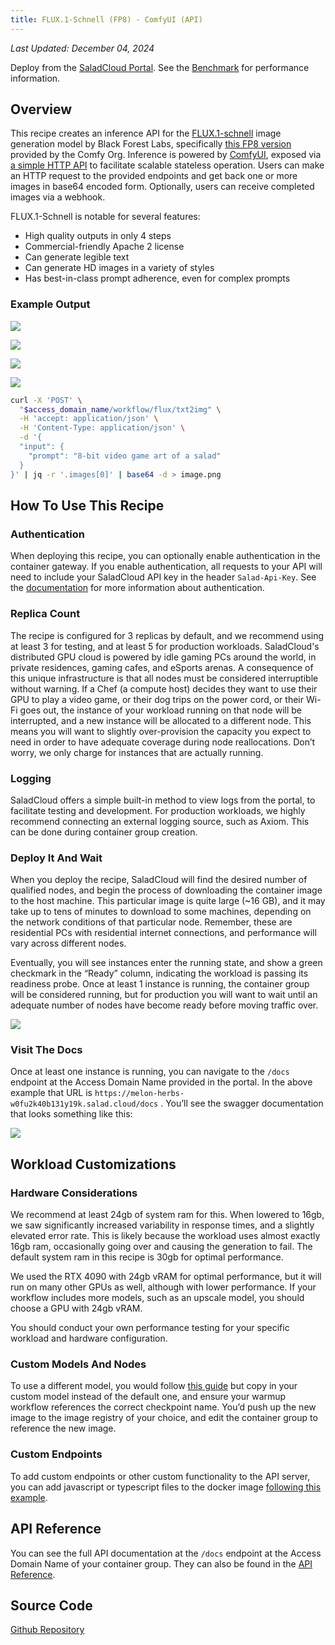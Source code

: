 ```yaml
---
title: FLUX.1-Schnell (FP8) - ComfyUI (API)
---
```


_Last Updated: December 04, 2024_

<Tip>Deploy from the [SaladCloud Portal](https://portal.salad.com).</Tip>
<Note>See the [Benchmark](https://blog.salad.com/flux1-schnell/) for performance information.</Note>

## Overview

This recipe creates an inference API for the [FLUX.1-schnell](https://huggingface.co/black-forest-labs/FLUX.1-schnell)
image generation model by Black Forest Labs, specifically
[this FP8 version](https://huggingface.co/Comfy-Org/flux1-schnell) provided by the Comfy Org. Inference is powered by
[ComfyUI](https://github.com/comfyanonymous/ComfyUI/), exposed via
[a simple HTTP API](https://github.com/SaladTechnologies/comfyui-api) to facilitate scalable stateless operation. Users
can make an HTTP request to the provided endpoints and get back one or more images in base64 encoded form. Optionally,
users can receive completed images via a webhook.

FLUX.1-Schnell is notable for several features:

- High quality outputs in only 4 steps
- Commercial-friendly Apache 2 license
- Can generate legible text
- Can generate HD images in a variety of styles
- Has best-in-class prompt adherence, even for complex prompts

### Example Output

![](/products/recipes/images/flux-image-1.png)

![](/products/recipes/images/flux-image-2.png)

![](/products/recipes/images/flux-image-3.png)

![](/products/recipes/images/flux-image-4.png)

```bash
curl -X 'POST' \
  "$access_domain_name/workflow/flux/txt2img" \
  -H 'accept: application/json' \
  -H 'Content-Type: application/json' \
  -d '{
  "input": {
    "prompt": "8-bit video game art of a salad"
  }
}' | jq -r '.images[0]' | base64 -d > image.png
```

## How To Use This Recipe

### Authentication

When deploying this recipe, you can optionally enable authentication in the container gateway. If you enable
authentication, all requests to your API will need to include your SaladCloud API key in the header `Salad-Api-Key`. See
the [documentation](/products/sce/gateway/sending-requests) for more information about authentication.

### Replica Count

The recipe is configured for 3 replicas by default, and we recommend using at least 3 for testing, and at least 5 for
production workloads. SaladCloud's distributed GPU cloud is powered by idle gaming PCs around the world, in private
residences, gaming cafes, and eSports arenas. A consequence of this unique infrastructure is that all nodes must be
considered interruptible without warning. If a Chef (a compute host) decides they want to use their GPU to play a video
game, or their dog trips on the power cord, or their Wi-Fi goes out, the instance of your workload running on that node
will be interrupted, and a new instance will be allocated to a different node. This means you will want to slightly
over-provision the capacity you expect to need in order to have adequate coverage during node reallocations. Don’t
worry, we only charge for instances that are actually running.

### Logging

SaladCloud offers a simple built-in method to view logs from the portal, to facilitate testing and development. For
production workloads, we highly recommend connecting an external logging source, such as Axiom. This can be done during
container group creation.

### Deploy It And Wait

When you deploy the recipe, SaladCloud will find the desired number of qualified nodes, and begin the process of
downloading the container image to the host machine. This particular image is quite large (~16 GB), and it may take up
to tens of minutes to download to some machines, depending on the network conditions of that particular node. Remember,
these are residential PCs with residential internet connections, and performance will vary across different nodes.

Eventually, you will see instances enter the running state, and show a green checkmark in the “Ready” column, indicating
the workload is passing its readiness probe. Once at least 1 instance is running, the container group will be considered
running, but for production you will want to wait until an adequate number of nodes have become ready before moving
traffic over.

![](/products/recipes/images/deploy-flux-1.png)

### Visit The Docs

Once at least one instance is running, you can navigate to the `/docs` endpoint at the Access Domain Name provided in
the portal. In the above example that URL is `https://melon-herbs-w0fu2k40b131y19k.salad.cloud/docs` . You’ll see the
swagger documentation that looks something like this:

![](/products/recipes/images/flux-docs.png)

## Workload Customizations

### Hardware Considerations

We recommend at least 24gb of system ram for this. When lowered to 16gb, we saw significantly increased variability in
response times, and a slightly elevated error rate. This is likely because the workload uses almost exactly 16gb ram,
occasionally going over and causing the generation to fail. The default system ram in this recipe is 30gb for optimal
performance.

We used the RTX 4090 with 24gb vRAM for optimal performance, but it will run on many other GPUs as well, although with
lower performance. If your workflow includes more models, such as an upscale model, you should choose a GPU with 24gb
vRAM.

You should conduct your own performance testing for your specific workload and hardware configuration.

### Custom Models And Nodes

To use a different model, you would follow
[this guide](/guides/image-generation/basic-how-to-deploy-flux-on-salad-comfy) but copy in your custom model instead of
the default one, and ensure your warmup workflow references the correct checkpoint name. You’d push up the new image to
the image registry of your choice, and edit the container group to reference the new image.

### Custom Endpoints

To add custom endpoints or other custom functionality to the API server, you can add javascript or typescript files to
the docker image
[following this example](https://github.com/SaladTechnologies/salad-recipes/tree/master/src/flux1-schnell-fp8-comfyui).

## API Reference

You can see the full API documentation at the `/docs` endpoint at the Access Domain Name of your container group. They
can also be found in the [API Reference](/reference/recipes/flux1-schnell-fp8-comfyui/).

## Source Code

[<Icon icon="github" size="24" /> Github Repository](https://github.com/SaladTechnologies/salad-recipes/tree/master/src/flux1-schnell-fp8-comfyui)
